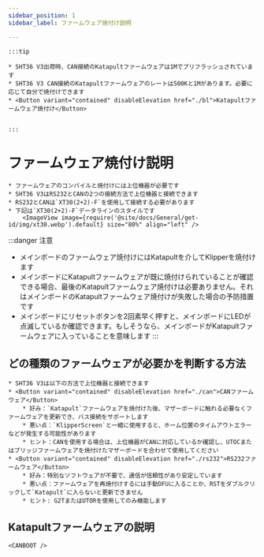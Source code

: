 ```yaml
---
sidebar_position: 1
sidebar_label: ファームウェア焼付け説明

---
```





    :::tip

    * SHT36 V3出荷時、CAN接続のKatapultファームウェアは1Mでプリフラッシュされています
    * SHT36 V3 CAN接続のKatapultファームウェアのレートは500Kと1Mがあります。必要に応じて自分で焼付けできます
    * <Button variant="contained" disableElevation href="./bl">Katapultファームウェア焼付け</Button>


    :::

# ファームウェア焼付け説明
    
    * ファームウェアのコンパイルと焼付けには上位機器が必要です
    * SHT36 V3はRS232とCANの2つの接続方法で上位機器と接続できます
    * RS232とCANは`XT30(2+2)-F`を使用して接続する必要があります
    * 下記は`XT30(2+2)-F`データラインのスタイルです
        <ImageView image={require('@site/docs/General/get-id/img/xt30.webp').default} size="80%" align="left" />

:::danger 注意
* メインボードのファームウェア焼付けにはKatapultを介してKlipperを焼付けます
* メインボードにKatapultファームウェアが既に焼付けられていることが確認できる場合、最後のKatapultファームウェア焼付けは必要ありません。それはメインボードのKatapultファームウェア焼付けが失敗した場合の予防措置です
* メインボードにリセットボタンを2回素早く押すと、メインボードにLEDが点滅しているか確認できます。もしそうなら、メインボードがKatapultファームウェアに入っていることを意味します
:::

## どの種類のファームウェアが必要かを判断する方法

    * SHT36 V3は以下の方法で上位機器と接続できます
    * <Button variant="contained" disableElevation href="./can">CANファームウェア</Button>
        * 好み：`Katapult`ファームウェアを焼付けた後、マザーボードに触れる必要なくファームウェアを更新でき、バス接続をサポートします
        * 悪い点：`KlipperScreen`と一緒に使用すると、ホーム位置のタイムアウトエラーなどが発生する可能性があります
        * ヒント：CANを使用する場合は、上位機器がCANに対応しているか確認し、UTOCまたはブリッジファームウェアを焼付けたマザーボードを合わせて使用してください
    * <Button variant="contained" disableElevation href="./rs232">RS232ファームウェア</Button>
        * 好み：特別なソフトウェアが不要で、通信が信頼性があり安定しています
        * 悪い点：ファームウェアを再焼付けするには手動DFUに入ることか、RSTをダブルクリックして`Katapult`に入らないと更新できません
        * ヒント: G2TまたはUTORを使用してのみ機能します

## Katapultファームウェアの説明

    <CANBOOT />
